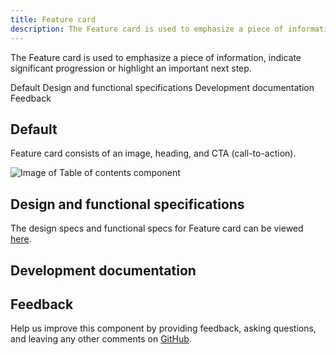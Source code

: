 ```yaml
---
title: Feature card
description: The Feature card is used to emphasize a piece of information, indicate significant progression or highlight an important next step.
---
```



<PageDescription>

The Feature card is used to emphasize a piece of information, indicate significant progression or highlight an important next step.

</PageDescription>

<AnchorLinks>

<AnchorLink>Default</AnchorLink>
<AnchorLink>Design and functional specifications</AnchorLink>
<AnchorLink>Development documentation</AnchorLink>
<AnchorLink>Feedback</AnchorLink>

</AnchorLinks>

## Default
Feature card consists of an image, heading, and CTA (call-to-action).

<Row>
<Column colMd={8} colLg={8}>

![Image of Table of contents component](../../images/component/feature-card/feature-card-default.jpg)

</Column>
</Row>


## Design and functional specifications

The design specs and functional specs for Feature card can be viewed <a href="https://ibm.box.com/s/292bsxb7tat33ch341u8o4oh6xdx19ct" target="_blank">here</a>.

## Development documentation

<ComponentStatus name="Feature card" type="layout" />

## Feedback

Help us improve this component by providing feedback, asking questions, and leaving any other comments on <a href="https://github.com/carbon-design-system/carbon-for-ibm-dotcom" target="_blank">GitHub</a>.

